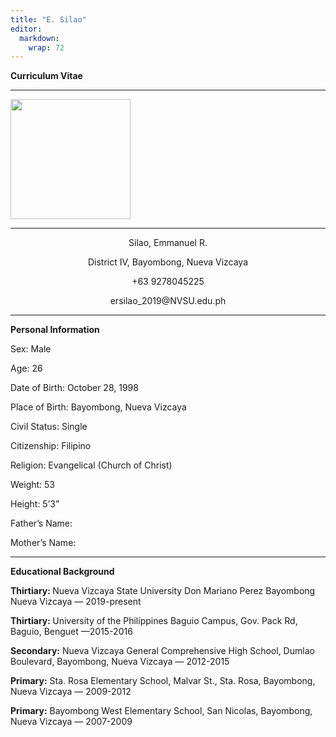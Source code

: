 ```yaml
---
title: "E. Silao"
editor: 
  markdown: 
    wrap: 72
---
```


<p><b>Curriculum Vitae</b></p>

<hr>

</center>

![](img/ES.jpg){fig-align="center" width="2in"}

<hr>

<center>

<p>Silao, Emmanuel R.</p>

<p>District IV, Bayombong, Nueva Vizcaya</p>

<p>+63 9278045225</p>

<p>ersilao_2019\@NVSU.edu.ph</p>

</center>

<hr>

<p><b> Personal Information</b></p>

<p>Sex: Male</p>

<p>Age: 26</p>

<p>Date of Birth: October 28, 1998</p>

<p>Place of Birth: Bayombong, Nueva Vizcaya</p>

<p>Civil Status: Single</p>

<p>Citizenship: Filipino</p>

<p>Religion: Evangelical (Church of Christ)</p>

<p>Weight: 53</p>

<p>Height: 5'3"</p>

<p>Father's Name:</p>

<p>Mother's Name:</p>

<hr>

<p><b>Educational Background</b></p>

<p><b>Thirtiary: </b> Nueva Vizcaya State University Don Mariano Perez Bayombong Nueva Vizcaya --- 2019-present</p>

<p><b>Thirtiary: </b> University of the Philippines Baguio Campus, Gov. Pack Rd, Baguio, Benguet ---2015-2016</p>

<p><b>Secondary:</b> Nueva Vizcaya General Comprehensive High School, Dumlao Boulevard, Bayombong, Nueva Vizcaya --- 2012-2015</p>

<p><b>Primary:</b> Sta. Rosa Elementary School, Malvar St., Sta. Rosa, Bayombong, Nueva Vizcaya --- 2009-2012</p>

<p><b>Primary:</b> Bayombong West Elementary School, San Nicolas, Bayombong, Nueva Vizcaya --- 2007-2009</p>
